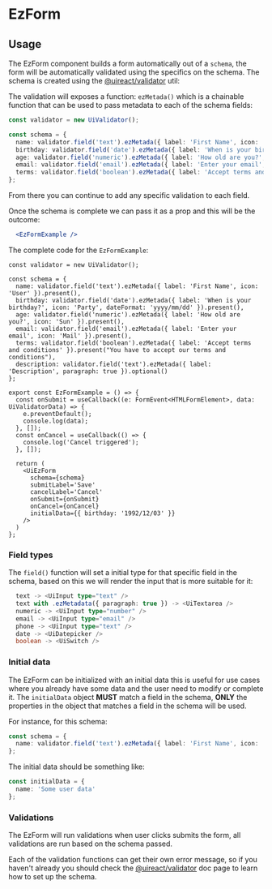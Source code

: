 


# <UiIcon icon="SettingsBig" size='xlarge' motion={{...UiReactViewRotating}} /> EzForm

<Metadata packageName='expando' packageJson={packageJson} includeInformation description='Create validated forms quickly and easily with a schema object' />

## Usage

The EzForm component builds a form automatically out of a `schema`, the form will be automatically validated using the specifics on the schema. The schema is created using the [@uireact/validator](./validator) util:

The validation will exposes a function: `ezMetada()` which is a chainable function that can be used to pass metadata to each of the schema fields:

```ts
const validator = new UiValidator();

const schema = {
  name: validator.field('text').ezMetada({ label: 'First Name', icon: 'User' }).present(),
  birthday: validator.field('date').ezMetada({ label: 'When is your birthday?', icon: 'Party', dateFormat: 'yyyy/mm/dd' }).present(),
  age: validator.field('numeric').ezMetada({ label: 'How old are you?', icon: 'Sun' }).present(),
  email: validator.field('email').ezMetada({ label: 'Enter your email', icon: 'Mail' }).present(),
  terms: validator.field('boolean').ezMetada({ label: 'Accept terms and conditions' }).optional()
};
```
From there you can continue to add any specific validation to each field.

Once the schema is complete we can pass it as a prop and this will be the outcome:

```jsx live scope={{EzFormExample}}
  <EzFormExample />
```

The complete code for the `EzFormExample`:

```tsx
const validator = new UiValidator();

const schema = {
  name: validator.field('text').ezMetada({ label: 'First Name', icon: 'User' }).present(),
  birthday: validator.field('date').ezMetada({ label: 'When is your birthday?', icon: 'Party', dateFormat: 'yyyy/mm/dd' }).present(),
  age: validator.field('numeric').ezMetada({ label: 'How old are you?', icon: 'Sun' }).present(),
  email: validator.field('email').ezMetada({ label: 'Enter your email', icon: 'Mail' }).present(),
  terms: validator.field('boolean').ezMetada({ label: 'Accept terms and conditions' }).present("You have to accept our terms and conditions"),
  description: validator.field('text').ezMetada({ label: 'Description', paragraph: true }).optional()
};

export const EzFormExample = () => {  
  const onSubmit = useCallback((e: FormEvent<HTMLFormElement>, data: UiValidatorData) => {
    e.preventDefault();
    console.log(data);
  }, []);
  const onCancel = useCallback(() => {
    console.log('Cancel triggered');
  }, []);

  return (
    <UiEzForm 
      schema={schema} 
      submitLabel='Save' 
      cancelLabel='Cancel' 
      onSubmit={onSubmit} 
      onCancel={onCancel} 
      initialData={{ birthday: '1992/12/03' }} 
    />
  )
};
```
### Field types

The `field()` function will set a initial type for that specific field in the schema, based on this we will render the input that is more suitable for it:

```ts
  text -> <UiInput type="text" />
  text with .ezMetadata({ paragraph: true }) -> <UiTextarea />
  numeric -> <UiInput type="number" />
  email -> <UiInput type="email" />
  phone -> <UiInput type="text" />
  date -> <UiDatepicker />
  boolean -> <UiSwitch />
```

### Initial data

The EzForm can be initialized with an initial data this is useful for use cases where you already have some data and the user need to modify or complete it.
The `initialData` object **MUST** match a field in the schema, **ONLY** the properties in the object that matches a field in the schema will be used.

For instance, for this schema:

```ts
const schema = {
  name: validator.field('text').ezMetada({ label: 'First Name', icon: 'User' }).present()
};
```

The initial data should be something like: 

```ts
const initialData = {
  name: 'Some user data'
};
```

### Validations

The EzForm will run validations when user clicks submits the form, all validations are run based on the schema passed.

Each of the validation functions can get their own error message, so if you haven't already you should check the [@uireact/validator](./validator) doc page to learn how to set up the schema.

